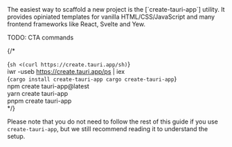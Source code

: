 
<Callout kind="tip" title="create-tauri-app">
The easiest way to scaffold a new project is the [`create-tauri-app`] utility. It provides opiniated templates for vanilla HTML/CSS/JavaScript and many frontend frameworks like React, Svelte and Yew.

TODO: CTA commands

{/* <Tabs groupId="package-manager">
      <div slot="Bash">
        <CodeBlock className="language-shell" language="shell">
          {`sh <(curl https://create.tauri.app/sh)`}
        </CodeBlock>
      </div>
      <div slot="PowerShell">
        <CodeBlock className="language-shell" language="powershell">
          iwr -useb https://create.tauri.app/ps | iex
        </CodeBlock>
      </div>
      <div slot="Cargo">
        <CodeBlock className="language-shell" language="shell">
          {`cargo install create-tauri-app
cargo create-tauri-app`}
        </CodeBlock>
      </div>
      <div slot="npm">
        <CodeBlock className="language-shell" language="shell">
          npm create tauri-app@latest
        </CodeBlock>
      </div>
      <div slot="Yarn">
        <CodeBlock className="language-shell" language="shell">
          yarn create tauri-app
        </CodeBlock>
      </div>
      <div slot="pnpm">
        <CodeBlock className="language-shell" language="shell">
          pnpm create tauri-app
        </CodeBlock>
      </div>
    </Tabs> */}

Please note that you do not need to follow the rest of this guide if you use `create-tauri-app`, but we still recommend reading it to understand the setup.
</Callout>

[`create-tauri-app`]: https://github.com/tauri-apps/create-tauri-app